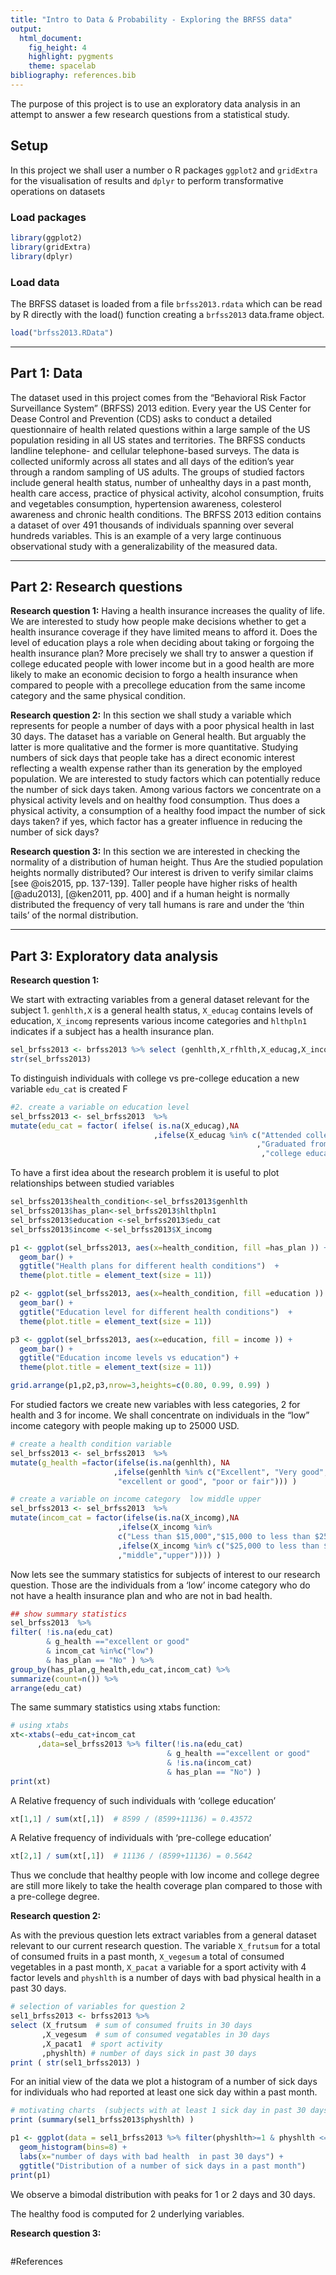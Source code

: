 ```yaml
---
title: "Intro to Data & Probability - Exploring the BRFSS data"
output: 
  html_document: 
    fig_height: 4
    highlight: pygments
    theme: spacelab
bibliography: references.bib
---
```

<div id="intro">
The purpose of this project is to use an exploratory data analysis in an attempt to answer a few research questions from  a statistical study.
</div>


## Setup
In this project we shall user a number o R packages `ggplot2` and `gridExtra` for the visualisation of results and `dplyr` to perform transformative operations on datasets 

### Load packages

```r
library(ggplot2)
library(gridExtra)
library(dplyr)
```

### Load data
The BRFSS dataset is loaded from a file `brfss2013.rdata` which can be read by R directly with the load() function creating a `brfss2013` data.frame object. 

```r
load("brfss2013.RData")
```


* * *

## Part 1: Data
The dataset used in this project comes from the "Behavioral Risk Factor Surveillance System" (BRFSS) 2013 edition. Every year the US Center for Dease Control and Prevention (CDS) asks to conduct a detailed questionnaire of health related questions within a large sample of the US population residing in all US states and territories. The BRFSS conducts landline telephone- and cellular telephone-based surveys. The data is collected uniformly across all states and all days of the edition's year through a random sampling of US adults. 
The groups of studied factors include general health status, number of unhealthy days in a past month, health care access, practice of physical activity, alcohol consumption, fruits and vegetables consumption, hypertension awareness, colesterol awareness and chronic health conditions.
The  BRFSS 2013 edition  contains a dataset of over 491 thousands of individuals spanning over several hundreds variables. This is an example of a very large continuous observational study with a generalizability of the measured data.


* * *

## Part 2: Research questions

**Research question 1:**
Having a health insurance increases the quality of life. We are interested to study how people make decisions whether to get a health insurance coverage if they have limited means to afford it. 
Does the level of education plays a role when deciding about taking or forgoing the health insurance plan? 
More precisely we shall try to answer a question if college educated people with lower income but in a good health are more likely to make an economic decision to forgo a health insurance when compared to people with a precollege education from the same income category and the same physical condition.

**Research question 2:**
In this section we shall study a variable which represents for people a number of days with a poor physical health  in last 30 days. The dataset has  a variable on General health. But arguably the latter is more qualitative and  the former is more quantitative. Studying numbers of sick days that people take  has a direct economic interest reflecting a wealth expense rather than its generation by the employed population. We are interested to study factors which can potentially reduce the number of sick days taken. Among various factors we concentrate on  a physical activity levels and  on healthy food consumption. 
Thus does a physical activity, a consumption of a healthy food impact the number of sick days taken? if yes, which factor has a greater influence in reducing the number of sick days?

**Research question 3:**
In this section we are interested in checking the normality of a distribution of human height.
Thus Are the studied population heights normally distributed? Our interest is driven to verify similar claims [see @ois2015, pp. 137-139]. Taller people have higher risks of health [@adu2013], [@ken2011, pp. 400] and if a human height is normally distributed the frequency of very tall humans is rare and under the 'thin tails' of the normal distribution.

* * *

## Part 3: Exploratory data analysis

**Research question 1:**

We start with  extracting variables from a general dataset relevant for the subject 1. 
`genhlth,X` is a general health status, `X_educag` contains levels of education, `X_incomg` represents various income categories and  `hlthpln1` indicates if a subject has a health insurance plan.

```r
sel_brfss2013 <- brfss2013 %>% select (genhlth,X_rfhlth,X_educag,X_incomg,hlthpln1)
str(sel_brfss2013)
```

To distinguish individuals with college vs pre-college education a new variable `edu_cat` is created
F
```r

#2. create a variable on education level
sel_brfss2013 <- sel_brfss2013  %>%
mutate(edu_cat = factor( ifelse( is.na(X_educag),NA
								,ifelse(X_educag %in% c("Attended college or technical school"
													   ,"Graduated from college or technical school")
														,"college education","pre-college education"))) )

```

To have a first idea about the research problem it is useful to plot relationships between studied variables

```r
sel_brfss2013$health_condition<-sel_brfss2013$genhlth
sel_brfss2013$has_plan<-sel_brfss2013$hlthpln1
sel_brfss2013$education <-sel_brfss2013$edu_cat
sel_brfss2013$income <-sel_brfss2013$X_incomg

p1 <- ggplot(sel_brfss2013, aes(x=health_condition, fill =has_plan )) +
  geom_bar() +
  ggtitle("Health plans for different health conditions")  + 
  theme(plot.title = element_text(size = 11))

p2 <- ggplot(sel_brfss2013, aes(x=health_condition, fill =education )) +
  geom_bar() +
  ggtitle("Education level for different health conditions")  + 
  theme(plot.title = element_text(size = 11))

p3 <- ggplot(sel_brfss2013, aes(x=education, fill = income )) +
  geom_bar() +
  ggtitle("Education income levels vs education") + 
  theme(plot.title = element_text(size = 11))

grid.arrange(p1,p2,p3,nrow=3,heights=c(0.80, 0.99, 0.99) )

```

For studied factors we create new variables with less categories, 2 for health and 3 for income. We shall concentrate on individuals in the "low" income category with people making up to 25000 USD.

```r
# create a health condition variable 
sel_brfss2013 <- sel_brfss2013  %>%
mutate(g_health =factor(ifelse(is.na(genhlth), NA
                       ,ifelse(genhlth %in% c("Excellent", "Very good", "Good"),
                        "excellent or good", "poor or fair"))) )

# create a variable on income category  low middle upper
sel_brfss2013 <- sel_brfss2013  %>%
mutate(incom_cat = factor(ifelse(is.na(X_incomg),NA
						,ifelse(X_incomg %in% 
                        c("Less than $15,000","$15,000 to less than $25,000"),"low"
                        ,ifelse(X_incomg %in% c("$25,000 to less than $35,000","$35,000 to less than $50,000")
						,"middle","upper")))) )
```

Now lets see the summary statistics for subjects of interest to our research question. Those are the individuals from a 'low' income category who do not have a health insurance plan and who are not in bad health.  

```r
## show summary statistics 
sel_brfss2013  %>%
filter( !is.na(edu_cat) 
		& g_health =="excellent or good"  
		& incom_cat %in%c("low") 
		& has_plan == "No" ) %>%
group_by(has_plan,g_health,edu_cat,incom_cat) %>%
summarize(count=n()) %>% 
arrange(edu_cat)
```

The same summary statistics using xtabs function: 

```r
# using xtabs
xt<-xtabs(~edu_cat+incom_cat
	  ,data=sel_brfss2013 %>% filter(!is.na(edu_cat) 
								   & g_health =="excellent or good" 
								   & !is.na(incom_cat)
								   & has_plan == "No") )
print(xt)
```

A Relative frequency of such individuals with 'college education'

```r
xt[1,1] / sum(xt[,1])  # 8599 / (8599+11136) = 0.43572

```

A Relative frequency of individuals with 'pre-college education'

```r
xt[2,1] / sum(xt[,1])  # 11136 / (8599+11136) = 0.5642

```

Thus we conclude that healthy people with low income and college degree are still more likely to take the health coverage plan compared to those with a pre-college degree. 


**Research question 2:**

As with the previous question lets extract variables from a general dataset relevant to our current research question. The variable `X_frutsum` for a total of consumed fruits in a past month, `X_vegesum` a total of consumed vegetables in a past month, `X_pacat` a variable for a sport activity with 4 factor levels and `physhlth` is a number of days with bad physical health in a past 30 days. 

```r
# selection of variables for question 2
sel1_brfss2013 <- brfss2013 %>% 
select (X_frutsum  # sum of consumed fruits in 30 days
	   ,X_vegesum  # sum of consumed vegatables in 30 days
	   ,X_pacat1  # sport activity
	   ,physhlth) # number of days sick in past 30 days
print ( str(sel1_brfss2013) )

```

For an initial view of the data we plot a histogram of a number of sick days for individuals who had reported at least one sick day within a past month. 

```r
# motivating charts  (subjects with at least 1 sick day in past 30 days)
print (summary(sel1_brfss2013$physhlth) )

p1 <- ggplot(data = sel1_brfss2013 %>% filter(physhlth>=1 & physhlth <= 30) ,  aes(x = physhlth)) +
  geom_histogram(bins=8) +
  labs(x="number of days with bad health  in past 30 days") +
  ggtitle("Distribution of a number of sick days in a past month")
print(p1) 
```
We observe a bimodal distribution with peaks for 1 or 2 days  and 30 days. 


The healthy food is computed for 2 underlying variables. 


**Research question 3:**

```r

```
#References

